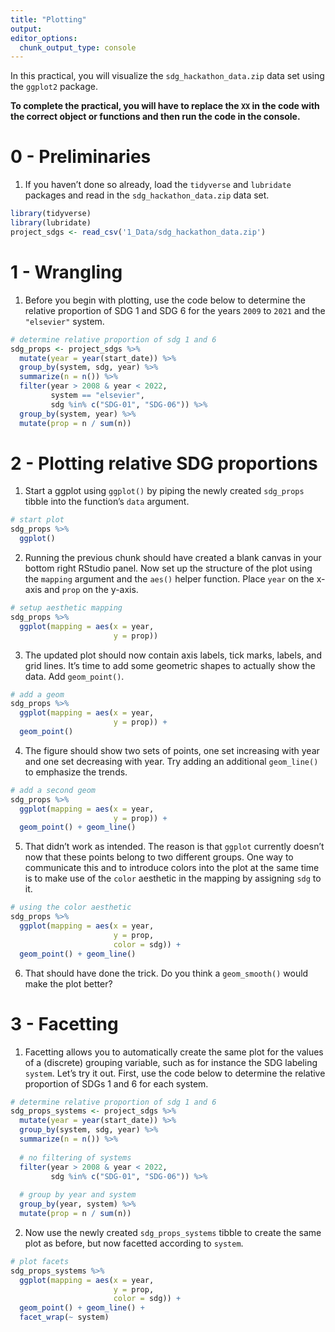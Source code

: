 ```yaml
---
title: "Plotting"
output:
editor_options:
  chunk_output_type: console
---
```


In this practical, you will visualize the `sdg_hackathon_data.zip` data set using the `ggplot2` package.

**To complete the practical, you will have to replace the `XX` in the code with the correct object or functions and then run the code in the console.** 

# 0 - Preliminaries

1. If you haven't done so already, load the `tidyverse` and `lubridate` packages and read in the `sdg_hackathon_data.zip` data set. 

```r
library(tidyverse)
library(lubridate)
project_sdgs <- read_csv('1_Data/sdg_hackathon_data.zip')
```

# 1 - Wrangling

1. Before you begin with plotting, use the code below to determine the relative proportion of SDG 1 and SDG 6 for the years `2009` to `2021` and the `"elsevier"` system.  

```r
# determine relative proportion of sdg 1 and 6 
sdg_props <- project_sdgs %>% 
  mutate(year = year(start_date)) %>% 
  group_by(system, sdg, year) %>% 
  summarize(n = n()) %>% 
  filter(year > 2008 & year < 2022,
         system == "elsevier",
         sdg %in% c("SDG-01", "SDG-06")) %>% 
  group_by(system, year) %>% 
  mutate(prop = n / sum(n))
```

# 2 - Plotting relative SDG proportions

1. Start a ggplot using `ggplot()` by piping the newly created `sdg_props` tibble into the function's `data` argument. 

```r
# start plot
sdg_props %>% 
  ggplot()
```

2. Running the previous chunk should have created a blank canvas in your bottom right RStudio panel. Now set up the structure of the plot using the `mapping` argument and the `aes()` helper function. Place `year` on the x-axis and `prop` on the y-axis. 

```r
# setup aesthetic mapping
sdg_props %>% 
  ggplot(mapping = aes(x = year, 
                       y = prop))
```

3. The updated plot should now contain axis labels, tick marks, labels, and grid lines. It's time to add some geometric shapes to actually show the data. Add `geom_point()`. 

```r
# add a geom
sdg_props %>% 
  ggplot(mapping = aes(x = year, 
                       y = prop)) +
  geom_point()
```

4. The figure should show two sets of points, one set increasing with year and one set decreasing with year. Try adding an additional `geom_line()` to emphasize the trends.  

```r
# add a second geom 
sdg_props %>% 
  ggplot(mapping = aes(x = year, 
                       y = prop)) +
  geom_point() + geom_line()
```

5. That didn't work as intended. The reason is that `ggplot` currently doesn't now that these points belong to two different groups. One way to communicate this and to introduce colors into the plot at the same time is to make use of the `color` aesthetic in the mapping by assigning `sdg` to it. 

```r
# using the color aesthetic
sdg_props %>% 
  ggplot(mapping = aes(x = year, 
                       y = prop,
                       color = sdg)) +
  geom_point() + geom_line()
```

6. That should have done the trick. Do you think a `geom_smooth()` would make the plot better?

# 3 - Facetting

1. Facetting allows you to automatically create the same plot for the values of a (discrete) grouping variable, such as for instance the SDG labeling `system`. Let's try it out. First, use the code below to determine the relative proportion of SDGs 1 and 6 for each system.   

```r
# determine relative proportion of sdg 1 and 6 
sdg_props_systems <- project_sdgs %>% 
  mutate(year = year(start_date)) %>% 
  group_by(system, sdg, year) %>% 
  summarize(n = n()) %>% 
  
  # no filtering of systems
  filter(year > 2008 & year < 2022,
         sdg %in% c("SDG-01", "SDG-06")) %>% 
  
  # group by year and system
  group_by(year, system) %>%
  mutate(prop = n / sum(n))
```

2. Now use the newly created `sdg_props_systems` tibble to create the same plot as before, but now facetted according to `system`.

```r
# plot facets
sdg_props_systems %>% 
  ggplot(mapping = aes(x = year, 
                       y = prop,
                       color = sdg)) +
  geom_point() + geom_line() +
  facet_wrap(~ system)
```









